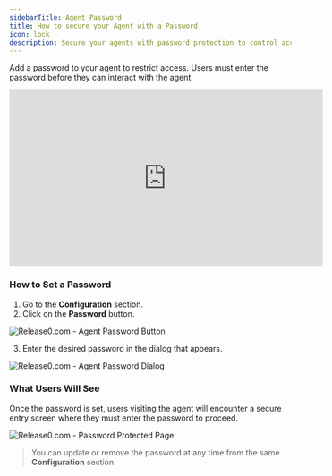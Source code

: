 ```yaml
---
sidebarTitle: Agent Password
title: How to secure your Agent with a Password 
icon: lock  
description: Secure your agents with password protection to control access and restrict unauthorized usage.
---
```


Add a password to your agent to restrict access. Users must enter the password before they can interact with the agent.

<iframe
  width="560"
  height="315"
  src="https://www.youtube.com/embed/eZsJFjGOOMM"
  title="Password-Protect Your Chat Agents"
  frameborder="0"
  allow="accelerometer; autoplay; clipboard-write; encrypted-media; gyroscope; picture-in-picture; web-share"
  allowfullscreen
></iframe>

### How to Set a Password

1. Go to the **Configuration** section.
2. Click on the **Password** button.

<Frame style={{ maxWidth: '400px' }}>
  <img src="/images/agent-settings/agent-password.png" alt="Release0.com - Agent Password Button" />
</Frame>

3. Enter the desired password in the dialog that appears.

<Frame style={{ maxWidth: '400px' }}>
  <img src="/images/agent-settings/agent-password-dialog.png" alt="Release0.com - Agent Password Dialog" />
</Frame>

### What Users Will See

Once the password is set, users visiting the agent will encounter a secure entry screen where they must enter the password to proceed.

<Frame style={{ maxWidth: '400px' }}>
  <img src="/images/agent-settings/agent-password-protect-page.jpg" alt="Release0.com - Password Protected Page" />
</Frame>

> You can update or remove the password at any time from the same **Configuration** section.
